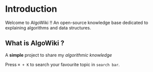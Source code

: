 # Introduction
 
Welcome to AlgoWiki !! An open-source knowledge base dedicated to explaining algorithms and data structures.

## What is AlgoWiki ?

A **simple** project to share my *algorithmic knowledge*

Press `⌘ + K` to search your favourite topic in `search bar`.
